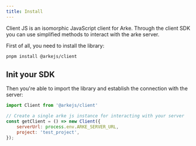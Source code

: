 ```yaml
---
title: Install
---
```




Client JS is an isomorphic JavaScript client for Arke. Through the client SDK
you can use simplified methods to interact with the arke server.

First of all, you need to install the library:

```sh
pnpm install @arkejs/client
```

## Init your SDK

Then you're able to import the library and establish the connection with the server:

```js
import Client from '@arkejs/client'

// Create a single arke js instance for interacting with your server
const getClient = () => new Client({
    serverUrl: process.env.ARKE_SERVER_URL,
    project: 'test_project',
});
```
